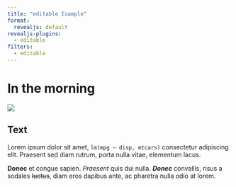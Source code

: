 ```yaml
---
title: "editable Example"
format:
  revealjs: default
revealjs-plugins:
  - editable
filters:
  - editable
---
```


# In the morning

![](image.png){.editable}

## Text

::: {.editable}
Lorem ipsum dolor sit amet, `lm(mpg ~ disp, mtcars)` consectetur adipiscing elit. Praesent sed diam rutrum, porta nulla vitae, elementum lacus.

**Donec** et congue sapien. *Praesent* quis dui nulla. ***Donec*** convallis, risus a sodales ~~luctus~~, diam eros dapibus ante, ac pharetra nulla odio at lorem.
:::